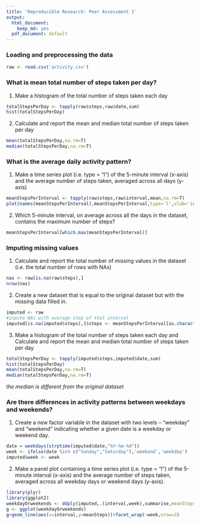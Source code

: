 ```yaml
---
title: 'Reproducible Research: Peer Assessment 1'
output:
  html_document:
    keep_md: yes
  pdf_document: default
---
```




### Loading and preprocessing the data

```r
raw <- read.csv('activity.csv')
```

### What is mean total number of steps taken per day?
1. Make a histogram of the total number of steps taken each day

```r
totalStepsPerDay <- tapply(raw$steps,raw$date,sum)
hist(totalStepsPerDay)
```

2. Calculate and report the mean and median total number of steps taken per day
```r
mean(totalStepsPerDay,na.rm=T)
median(totalStepsPerDay,na.rm=T)
```


### What is the average daily activity pattern?
1. Make a time series plot (i.e. type = "l") of the 5-minute interval (x-axis) and the average number of steps taken, averaged across all days (y-axis)
```r
meanStepsPerInterval <- tapply(raw$steps,raw$interval,mean,na.rm=T)
plot(names(meanStepsPerInterval),meanStepsPerInterval,type='l',xlab='interval(min)',ylab='average steps',main='average steps across all days')
```


2. Which 5-minute interval, on average across all the days in the dataset, contains the maximum number of steps?
```r
meanStepsPerInterval[which.max(meanStepsPerInterval)]
```

### Imputing missing values
1. Calculate and report the total number of missing values in the dataset (i.e. the total number of rows with NAs)
```r
nas <- raw[is.na(raw$steps),]
nrow(nas)
``` 
2. Create a new dataset that is equal to the original dataset but with the missing data filled in.
```r
imputed <- raw
#inpute NAs with average step of that interval
imputed[is.na(imputed$steps),]$steps <- meanStepsPerInterval[as.character(imputed[is.na(imputed$steps),]$interval)]
```
3. Make a histogram of the total number of steps taken each day and Calculate and report the mean and median total number of steps taken per day

```r
totalStepsPerDay <- tapply(imputed$steps,imputed$date,sum)
hist(totalStepsPerDay)
mean(totalStepsPerDay,na.rm=T)
median(totalStepsPerDay,na.rm=T)
```
*the median is different from the original dataset*


### Are there differences in activity patterns between weekdays and weekends?
1. Create a new factor variable in the dataset with two levels -- "weekday" and "weekend" indicating whether a given date is a weekday or weekend day.
```r
date = weekdays(strptime(imputed$date,"%Y-%m-%d"))
week <- ifelse(date %in% c("Sunday","Saturday"),'weekend','weekday')
imputed$week <- week
```

2. Make a panel plot containing a time series plot (i.e. type = "l") of the 5-minute interval (x-axis) and the average number of steps taken, averaged across all weekday days or weekend days (y-axis).
```r
library(plyr)
library(ggplot2)
weekdayOrweekends <- ddply(imputed,.(interval,week),summarise,meanSteps=mean(steps))
g <- ggplot(weekdayOrweekends)
g+geom_line(aes(x=interval,y=meanSteps))+facet_wrap(~week,nrow=2)
```